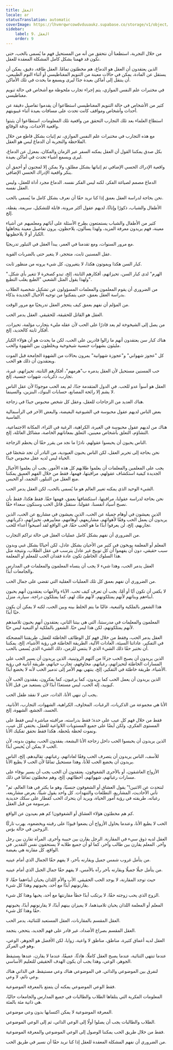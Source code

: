 ```yaml
---
title: العقل
locale: ar
statusTranslation: automatic
coverImage: https://lhvmrqwrcowdvduuaukz.supabase.co/storage/v1/object/public/strapi-uploads/small_cover-educacion-fundamental.webp-2d51a7828a2b1309555be27f7e2a61a0.webp
sidebar:
    label: 9. العقل
    order: 9
---
```

من خلال التجربة، استطعنا أن نتحقق من أنه من المستحيل فهم ما يُسمى بالحب، حتى نكون قد فهمنا بشكل كامل المشكلة المعقدة للعقل.

الذين يعتقدون أن العقل هو الدماغ، هم مخطئون تمامًا. العقل طاقة، دقيق، يمكن أن يستقل عن المادة، يمكن في حالات معينة من التنويم المغناطيسي أو أثناء النوم الطبيعي، أن ينتقل إلى أماكن بعيدة جدًا ليرى ويسمع ما يحدث في تلك الأماكن.

في مختبرات علم النفس الموازي، يتم إجراء تجارب ملحوظة مع أشخاص في حالة تنويم مغناطيسي.

كثير من الأشخاص في حالة التنويم المغناطيسي استطاعوا أن يقدموا تفاصيل دقيقة عن أحداث وأشخاص ومواقف كانت تحدث على مسافات بعيدة أثناء غيبوبتهم.

استطاع العلماء بعد تلك التجارب التحقق من واقعية تلك المعلومات. استطاعوا أن يثبتوا واقعية الأحداث، ودقة الوقائع.

مع هذه التجارب في مختبرات علم النفس الموازي، تم إثبات بشكل قاطع من خلال الملاحظة والتجربة أن الدماغ ليس هو العقل.

بكل صدق يمكننا القول أن العقل يمكنه السفر عبر الزمان والمكان، بمعزل عن الدماغ، ليرى ويسمع أشياء تحدث في أماكن بعيدة.

واقعية الإدراك الحسي الإضافي تم إثباتها بشكل مطلق، ولا يمكن إلا لمجنون أو أحمق أن ينكر واقعية الإدراك الحسي الإضافي.

الدماغ مصمم لصياغة الفكر، لكنه ليس الفكر نفسه. الدماغ مجرد أداة للعقل، وليس العقل نفسه.

نحن بحاجة لدراسة العقل بعمق إذا كنا نريد حقًا أن نعرف بشكل كامل ما يُسمى بالحب.

الأطفال والشباب، ذكورًا وإناثًا، لديهم عقول أكثر مرونة، قابلة للتشكيل، سريعة، يقظة، إلخ.

كثير من الأطفال والشباب يستمتعون بطرح الأسئلة على آبائهم ومعلميهم عن أشياء معينة، فهم يريدون معرفة المزيد، ولهذا يسألون، يلاحظون، يرون تفاصيل معينة يتجاهلها الكبار أو لا يلاحظونها.

مع مرور السنوات، ومع تقدمنا في العمر، يبدأ العقل في التبلور تدريجيًا.

عقل المسنين ثابت، متحجر، لا يتغير حتى بالضربات القوية.

كبار السن هكذا ويموتون هكذا، لا يتغيرون، كل شيء يرونه من منظور ثابت.

"الهرم" لدى كبار السن، تحيزاتهم، أفكارهم الثابتة، إلخ، تبدو كصخرة لا تتغير بأي شكل. ولهذا يقول المثل الشعبي "الطبع يغلب التطبع".

من الضروري أن يقوم المعلمون والمعلمات المسؤولون عن تشكيل شخصية الطلاب بدراسة العقل بعمق، حتى يتمكنوا من توجيه الأجيال الجديدة بذكاء.

من المؤلم أن نفهم بعمق كيف يتحجر العقل تدريجيًا مع مرور الوقت.

العقل هو القاتل للحقيقة، للحقيقي. العقل يدمر الحب.

من يصل إلى الشيخوخة لم يعد قادرًا على الحب لأن عقله مليء بتجارب مؤلمة، تحيزات، أفكار ثابتة كالحديد، إلخ.

هناك كبار سن يعتقدون أنهم ما زالوا قادرين على الحب، لكن ما يحدث هو أن هؤلاء الكبار مليئون بشهوات جنسية شيخوخية ويخلطون بين الشهوة والحب.

كل "عجوز شهواني" و"عجوزة شهوانية" يمرون بحالات من الشهوة الجامحة قبل الموت ويعتقدون أن ذلك هو الحب.

حب المسنين مستحيل لأن العقل يدمره ب"هرمهم"، أفكارهم الثابتة، تحيزاتهم، غيرة، تجارب، ذكريات، شهوات جنسية، إلخ.

العقل هو أسوأ عدو للحب. في الدول المتقدمة جدًا، لم يعد الحب موجودًا لأن عقل الناس لا يشم إلا رائحة المصانع، حسابات البنوك، البنزين، والسينما.

هناك العديد من الزجاجات للعقل، وعقل كل شخص محبوس جيدًا في زجاجة.

بعض الناس لديهم عقول محبوسة في الشيوعية البغيضة، والبعض الآخر في الرأسمالية القاسية.

هناك من لديهم عقول محبوسة في الغيرة، الكراهية، الرغبة في الثراء، المكانة الاجتماعية، التشاؤم، التعلق بأشخاص معينين، التعلق بمعاناتهم الخاصة، مشاكل العائلة، إلخ.

الناس يحبون أن يحبسوا عقولهم، نادرًا ما نجد من يقرر حقًا أن يحطم الزجاجة.

نحن بحاجة إلى تحرير العقل، لكن الناس يحبون العبودية، من النادر أن تجد شخصًا في الحياة ليس لديه عقل محبوس جيدًا.

يجب على المعلمين والمعلمات أن يعلموا طلابهم كل هذه الأمور. يجب أن يعلموا الأجيال الجديدة كيفية استكشاف عقولهم، مراقبتها، فهمها، فقط من خلال الفهم العميق يمكننا منع العقل من التبلور، التجمد، أو الحبس.

الشيء الوحيد الذي يمكنه تغيير العالم هو ما يُسمى بالحب، لكن العقل يدمر الحب.

نحن بحاجة لدراسة عقولنا، مراقبتها، استكشافها بعمق، فهمها حقًا. فقط هكذا، فقط بأن نصبح أسياد أنفسنا، عقولنا، سنقتل قاتل الحب وسنكون سعداء حقًا.

الذين يعيشون في أوهام جميلة عن الحب، الذين يعيشون في مشاريع عن الحب، الذين يريدون أن يعمل الحب وفقًا لأهوائهم، مشاريعهم، أوهامهم، معاييرهم، تحيزاتهم، ذكرياتهم، تجاربهم، إلخ، لن يعرفوا أبدًا ما هو الحب حقًا، في الواقع لقد أصبحوا أعداء للحب.

من الضروري أن نفهم بشكل كامل عمليات العقل في حالة تراكم التجارب.

المعلم أو المعلمة يوبخون في كثير من الأحيان بشكل عادل، لكن أحيانًا بشكل غبي وبدون سبب حقيقي، دون أن يفهموا أن كل توبيخ غير عادل يترسب في عقل الطلاب، ونتيجة مثل هذا السلوك الخاطئ تكون عادة فقدان الحب للمعلم أو المعلمة.

العقل يدمر الحب، وهذا شيء لا يجب أن ينساه المعلمون والمعلمات في المدارس والجامعات أبدًا.

من الضروري أن نفهم بعمق كل تلك العمليات العقلية التي تقضي على جمال الحب.

لا يكفي أن تكون أبًا أو أمًا، يجب أن تعرف كيف تحب. الآباء والأمهات يعتقدون أنهم يحبون أبناءهم وبناتهم لأنهم يمتلكونهم، لأنهم ملك لهم، كما يمتلكون دراجة، سيارة، منزل.

هذا الشعور بالملكية والتبعية، غالبًا ما يتم الخلط بينه وبين الحب، لكنه لا يمكن أن يكون حبًا أبدًا.

المعلمون والمعلمات في مدرستنا، التي هي بيتنا الثاني، يعتقدون أنهم يحبون تلاميذهم لأنهم يمتلكونهم، لكن هذا ليس حبًا. الشعور بالملكية أو التبعية ليس حبًا.

العقل يدمر الحب، وفقط من خلال فهم كل الوظائف الخاطئة للعقل، طريقتنا المضحكة في التفكير، عاداتنا السيئة، العادات الآلية، الطريقة الخاطئة في رؤية الأشياء، إلخ، يمكننا أن نختبر حقًا ذلك الشيء الذي لا ينتمي للزمن، ذلك الشيء الذي يُسمى بالحب.

الذين يريدون أن يصبح الحب جزءًا من آلتهم الروتينية، الذين يريدون أن يسير الحب على المسارات الخاطئة لتحيزاتهم، رغباتهم، مخاوفهم، تجارب حياتهم، طريقة أنانية في رؤية الأشياء، طريقة خاطئة في التفكير، إلخ، ينتهي بهم الأمر إلى تدمير الحب لأنه لا يخضع أبدًا.

الذين يريدون أن يعمل الحب كما يريدون، كما يرغبون، كما يفكرون، يفقدون الحب لأن كيوبيد، إله الحب، ليس مستعدًا أبدًا لأن يستعبد من قبل الأنا.

يجب أن ننهي الأنا، الذات، حتى لا نفقد طفل الحب.

الأنا هي مجموعة من الذكريات، الرغبات، المخاوف، الكراهية، الشهوات، التجارب، الأنانية، الحسد، الجشع، الشهوة، إلخ.

فقط من خلال فهم كل عيب على حدة؛ فقط بدراسته، مراقبته مباشرة ليس فقط على المستوى الفكري، ولكن أيضًا على جميع المستويات اللاواعية للعقل، يختفي كل عيب، ونموت لحظة بلحظة. هكذا فقط نحقق تفكيك الأنا.

الذين يريدون أن يحبسوا الحب داخل زجاجة الأنا البشعة، يفقدون الحب، يبقون بدونه، لأن الحب لا يمكن أن يُحبس أبدًا.

للأسف، الناس يريدون أن يتصرف الحب وفقًا لعاداتهم، رغباتهم، تقاليدهم، إلخ، الناس يريدون أن يخضع الحب للأنا، وهذا مستحيل تمامًا لأن الحب لا يطيع الأنا.

الأزواج العاشقون، أو بالأحرى الشغوفون، يعتقدون أن الحب يجب أن يسير بوفاء على مسارات رغباتهم، شهواتهم، أخطائهم، إلخ، وهم مخطئون تمامًا في ذلك.

"لنتحدث عن الاثنين!" يقول العشاق أو الشغوفون جنسيًا، وهو ما يكثر في هذا العالم، ثم تأتي الأحاديث، المشاريع، التطلعات والتنهدات. كل واحد يقول شيئًا، يعرض مشاريعه، رغباته، طريقته في رؤية أمور الحياة، ويريد أن يتحرك الحب كقطار على سكك حديدية مرسومة من قبل العقل.

كم هم مخطئون هؤلاء العشاق أو الشغوفون! كم هم بعيدون عن الواقع.

الحب لا يطيع الأنا، وعندما يحاول الأزواج أن يضعوا قيودًا على رقبته ويخضعوه، يهرب تاركًا الزوجين في حالة بؤس.

العقل لديه ذوق سيء في المقارنة. الرجل يقارن بين حبيبة وأخرى. المرأة تقارن بين رجل وآخر. المعلم يقارن بين طالب وآخر، كما لو أن جميع طلابه لا يستحقون نفس التقدير. في الواقع، كل مقارنة هي بغيضة.

من يتأمل غروب شمس جميل ويقارنه بآخر، لا يفهم حقًا الجمال الذي أمام عينيه.

من يتأمل جبلًا جميلًا ويقارنه بآخر رآه بالأمس، لا يفهم حقًا جمال الجبل الذي أمام عينيه.

حيث توجد المقارنة، لا يوجد الحب الحقيقي. الأب والأم اللذان يحبان أبناءهما حقًا، لا يقارنونهم أبدًا مع أحد، يحبونهم وهذا كل شيء.

الزوج الذي يحب زوجته حقًا، لا يرتكب أبدًا خطأ مقارنتها مع أحد، يحبها وهذا كل شيء.

المعلم أو المعلمة اللذان يحبان تلاميذهما، لا يميزان بينهم أبدًا، لا يقارنونهم أبدًا، يحبونهم حقًا وهذا كل شيء.

العقل المقسم بالمقارنات، العقل المستعبد للثنائية، يدمر الحب.

العقل المقسم بصراع الأضداد، غير قادر على فهم الجديد، يتحجر، يتجمد.

العقل لديه أعماق كثيرة، مناطق، مناطق لا واعية، زوايا، لكن الأفضل هو الجوهر، الوعي، وهو في المركز.

عندما تنتهي الثنائية، عندما يصبح العقل كاملًا، هادئًا، عميقًا، عندما لا يقارن، عندها يستيقظ الجوهر، الوعي، وهذا يجب أن يكون الهدف الحقيقي للتعليم الأساسي.

لنفرق بين الموضوعي والذاتي. في الموضوعي هناك وعي مستيقظ. في الذاتي هناك وعي نائم، لا وعي.

فقط الوعي الموضوعي يمكنه أن يتمتع بالمعرفة الموضوعية.

المعلومات الفكرية التي يتلقاها الطلاب والطالبات في جميع المدارس والجامعات حاليًا، هي ذاتية مئة بالمئة.

المعرفة الموضوعية لا يمكن اكتسابها بدون وعي موضوعي.

الطلاب والطالبات يجب أن يصلوا أولًا إلى الوعي الذاتي، ثم إلى الوعي الموضوعي.

فقط من خلال طريق الحب يمكننا الوصول إلى الوعي الموضوعي والمعرفة الموضوعية.

من الضروري أن نفهم المشكلة المعقدة للعقل إذا كنا نريد حقًا أن نسير في طريق الحب.
